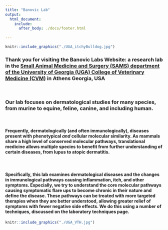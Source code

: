 ---
title: "Banovic Lab"
output: 
  html_document:
    include:
      after_body: ./docs/footer.html
    
---

```{r UGA_itchybulldog, out.width='55%', fig.align='center', echo=FALSE}
knitr::include_graphics("./UGA_itchyBulldog.jpg")
```

### Thank you for visiting the Banovic Labs Website: a research lab in the [Small Animal Medicine and Surgery (SAMS) department of the University of Georgia (UGA) College of Veterinary Medicine (CVM)](https://vet.uga.edu/education/academic-departments/small-animal-medicine-and-surgery/) in Athens Georgia, USA
<br>

### Our lab focuses on dermatological studies for **many** species, from murine to equine, feline, canine, and including human. 
<br>

#### Frequently, dermatologically (and often immunologically), diseases present with phenotypical _and_ cellular molecular similarity. As mammals share a high level of conserved molecular pathways, translational medicine allows multiple species to benefit from further understanding of certain diseases, from lupus to atopic dermatitis.
<br>

#### Specifically, this lab examines dermatological diseases and the changes in immunological pathways causing inflammation, itch, and other symptoms. Especially, we try to understand the core molecular pathways causing symptomatic flare ups to become chronic in their nature and define the disease. These pathways can be treated with more targeted therapies when they are better understood, allowing greater relief of symptoms with fewer negative side effects. We do this using a number of techniques, discussed on the laboratory techniques page.

```{r UGA_VTH, out.width='55%', fig.align='center', echo=FALSE}
knitr::include_graphics("./UGA_VTH.jpg")
```


